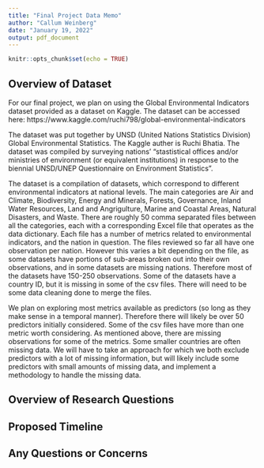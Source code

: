 ```yaml
---
title: "Final Project Data Memo"
author: "Callum Weinberg"
date: "January 19, 2022"
output: pdf_document
---
```


```r
knitr::opts_chunk$set(echo = TRUE)
```

## Overview of Dataset

For our final project, we plan on using the Global Environmental Indicators dataset provided as a dataset on Kaggle. The dataset can be accessed here: https://www.kaggle.com/ruchi798/global-environmental-indicators

The dataset was put together by UNSD (United Nations Statistics Division) Global Environmental Statistics. The Kaggle auther is Ruchi Bhatia. The dataset was compiled by surveying nations' "stastistical offices and/or ministries of environment (or equivalent institutions) in response to the biennial UNSD/UNEP Questionnaire on Environment Statistics".

The dataset is a compilation of datasets, which correspond to different environmental indicators at national levels. The main categories are Air and Climate, Biodiversity, Energy and Minerals, Forests, Governance, Inland Water Resources, Land and Angrigulture, Marine and Coastal Areas, Natural Disasters, and Waste. There are roughly 50 comma separated files between all the categories, each with a corresponding Excel file that operates as the data dictionary. Each file has a number of metrics related to environmental indicators, and the nation in question. The files reviewed so far all have one observation per nation. However this varies a bit depending on the file, as some datasets have portions of sub-areas broken out into their own observations, and in some datasets are missing nations. Therefore most of the datasets have 150-250 observations. Some of the datasets have a country ID, but it is missing in some of the csv files. There will need to be some data cleaning done to merge the files.

We plan on exploring most metrics available as predictors (so long as they make sense in a temporal manner). Therefore there will likely be over 50 predictors initially considered. Some of the csv files have more than one metric worth considering. As mentioned above, there are missing observations for some of the metrics. Some smaller countries are often missing data. We will have to take an approach for which we both exclude predictors with a lot of missing information, but will likely include some predictors with small amounts of missing data, and implement a methodology to handle the missing data.

## Overview of Research Questions

## Proposed Timeline

## Any Questions or Concerns

